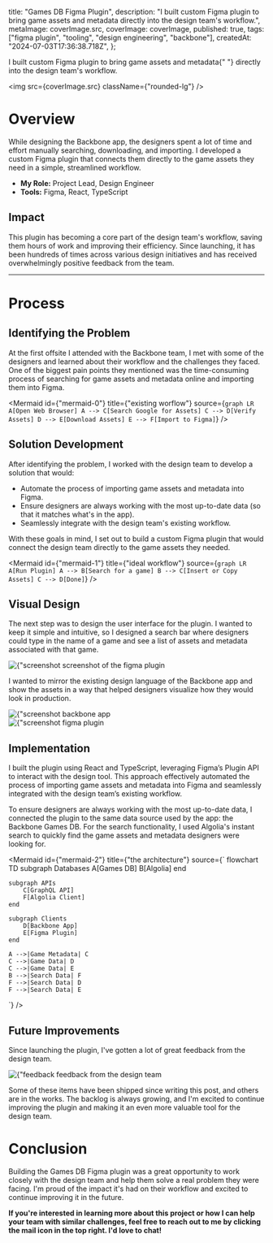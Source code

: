
  title: "Games DB Figma Plugin",
  description:
    "I built custom Figma plugin to bring game assets and metadata directly into the design team's workflow.",
  metaImage: coverImage.src,
  coverImage: coverImage,
  published: true,
  tags: ["figma plugin", "tooling", "design engineering", "backbone"],
  createdAt: "2024-07-03T17:36:38.718Z",
};

<PageTitle>
  I built custom Figma plugin to bring game assets and metadata{" "}
  <PageTitleHighlight>
    directly into the design team's workflow.
  </PageTitleHighlight>
</PageTitle>

<img src={coverImage.src} className={"rounded-lg"} />

# Overview

While designing the Backbone app, the designers spent a lot of time and effort manually searching, downloading, and importing. I developed a custom Figma plugin that connects them directly to the game assets they need in a simple, streamlined workflow.

- **My Role:** Project Lead, Design Engineer
- **Tools:** Figma, React, TypeScript

## Impact

This plugin has becoming a core part of the design team's workflow, saving them hours of work and improving their efficiency. Since launching, it has been hundreds of times across various design initiatives and has received overwhelmingly positive feedback from the team.

<hr />

# Process

## Identifying the Problem

At the first offsite I attended with the Backbone team, I met with some of the designers and learned about their workflow and the challenges they faced. One of the biggest pain points they mentioned was the time-consuming process of searching for game assets and metadata online and importing them into Figma.

<Mermaid
  id={"mermaid-0"}
  title={"existing worflow"}
  source={`
    graph LR
        A[Open Web Browser]
        A --> C[Search Google for Assets]
        C --> D[Verify Assets]
        D --> E[Download Assets]
        E --> F[Import to Figma]
`}
/>

## Solution Development

After identifying the problem, I worked with the design team to develop a solution that would:

- Automate the process of importing game assets and metadata into Figma.
- Ensure designers are always working with the most up-to-date data (so that it matches what's in the app).
- Seamlessly integrate with the design team's existing workflow.

With these goals in mind, I set out to build a custom Figma plugin that would connect the design team directly to the game assets they needed.

<Mermaid
  id={"mermaid-1"}
  title={"ideal workflow"}
  source={`
    graph LR
        A[Run Plugin]
        A --> B[Search for a game]
        B --> C[Insert or Copy Assets]
        C --> D[Done]
  `}
/>

## Visual Design

The next step was to design the user interface for the plugin. I wanted to keep it simple and intuitive, so I designed a search bar where designers could type in the name of a game and see a list of assets and metadata associated with that game.

<div>
  <img
    src={image1.src}
    className={"mb-1 rounded-lg"}
    alt={"screenshot of the figma plugin"}
  />
  <span className={"text-xs text-muted-foreground"}>
    screenshot of the figma plugin
  </span>
</div>

I wanted to mirror the existing design language of the Backbone app and show the assets in a way that helped designers visualize how they would look in production.

<div className={"mb-4 grid grid-cols-2 gap-4"}>
  <div>
    <img
      src={appCloseup.src}
      className={"mb-1 rounded-lg"}
      alt={"screenshot of the backbone app"}
    />
    <span className={"text-xs text-muted-foreground"}>backbone app</span>
  </div>
  <div>
    <img
      src={pluginCloseup.src}
      className={"mb-1 rounded-lg"}
      alt={"screenshot of the figma plugin"}
    />
    <span className={"text-xs text-muted-foreground"}>figma plugin</span>
  </div>
</div>

## Implementation

I built the plugin using React and TypeScript, leveraging Figma’s Plugin API to interact with the design tool. This approach effectively automated the process of importing game assets and metadata into Figma and seamlessly integrated with the design team’s existing workflow.

To ensure designers are always working with the most up-to-date data, I connected the plugin to the same data source used by the app: the Backbone Games DB.
For the search functionality, I used Algolia's instant search to quickly find the game assets and metadata designers were looking for.

<Mermaid
  id={"mermaid-2"}
  title={"the architecture"}
  source={`
    flowchart TD
    subgraph Databases
        A[Games DB]
        B[Algolia]
    end

    subgraph APIs
        C[GraphQL API]
        F[Algolia Client]
    end

    subgraph Clients
        D[Backbone App]
        E[Figma Plugin]
    end

    A -->|Game Metadata| C
    C -->|Game Data| D
    C -->|Game Data| E
    B -->|Search Data| F
    F -->|Search Data| D
    F -->|Search Data| E

`}
/>

## Future Improvements

Since launching the plugin, I've gotten a lot of great feedback from the design team.

<div>
  <img
    src={feedbackImage.src}
    className={"mb-1 rounded-lg"}
    alt={"feedback from the design team"}
  />
  <span className={"text-xs text-muted-foreground"}>
    feedback from the design team
  </span>
</div>

Some of these items have been shipped since writing this post, and others are in the works. The backlog is always growing, and I'm excited to continue improving the plugin and making it an even more valuable tool for the design team.

# Conclusion

Building the Games DB Figma plugin was a great opportunity to work closely with the design team and help them solve a real problem they were facing. I'm proud of the impact it's had on their workflow and excited to continue improving it in the future.

**If you're interested in learning more about this project or how I can help your team with similar challenges, feel free to reach out to me by clicking the mail icon in the top right. I'd love to chat!**
